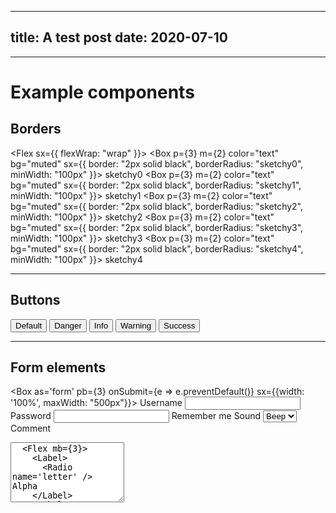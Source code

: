 
---
title: A test post
date: 2020-07-10
---


---

# Example components

<Divider />

## Borders

<Flex sx={{ flexWrap: "wrap" }}>
  <Box p={3} m={2} color="text" bg="muted" sx={{
    border: "2px solid black",
    borderRadius: "sketchy0",
    minWidth: "100px"
  }}>
    sketchy0
  </Box>
  <Box p={3} m={2} color="text" bg="muted" sx={{
    border: "2px solid black",
    borderRadius: "sketchy1",
    minWidth: "100px"
  }}>
    sketchy1
  </Box>
  <Box p={3} m={2} color="text" bg="muted" sx={{
    border: "2px solid black",
    borderRadius: "sketchy2",
    minWidth: "100px"
  }}>
    sketchy2
  </Box>
  <Box p={3} m={2} color="text" bg="muted" sx={{
    border: "2px solid black",
    borderRadius: "sketchy3",
    minWidth: "100px"
  }}>
    sketchy3
  </Box>
  <Box p={3} m={2} color="text" bg="muted" sx={{
    border: "2px solid black",
    borderRadius: "sketchy4",
    minWidth: "100px"
  }}>
    sketchy4
  </Box>
</Flex>

---

## Buttons

<Button variant="primary" m={10}>
  Default
</Button>
<Button variant="danger" m={10}>
  Danger
</Button>
<Button variant="info" m={10}>
  Info
</Button>
<Button variant="warning" m={10}>
  Warning
</Button>
<Button variant="success" m={10}>
  Success
</Button>


---

## Form elements

<Box
  as='form'
  pb={3}
  onSubmit={e => e.preventDefault()} sx={{width: '100%', maxWidth: "500px"}}>
  <Label htmlFor='username'>Username</Label>
  <Input
    name='username'
    mb={3}
  />
  <Label htmlFor='password'>Password</Label>
  <Input
    type='password'
    name='password'
    mb={3}
  />
  <Box>
    <Label mb={3}>
      <Checkbox />
      Remember me
    </Label>
  </Box>
  <Label htmlFor='sound'>Sound</Label>
  <Select name='sound' mb={3}>
    <option>Beep</option>
    <option>Boop</option>
    <option>Blip</option>
  </Select>
  <Label htmlFor='comment'>Comment</Label>
  <Textarea
    name='comment'
    rows='6'
    mb={3}
  />
  <Flex mb={3}>
    <Label>
      <Radio name='letter' /> Alpha
    </Label>
    <Label>
      <Radio name='letter' /> Bravo
    </Label>
    <Label>
      <Radio name='letter' /> Charlie
    </Label>
  </Flex>
  <Button>
    Submit
  </Button>
</Box>

---

## Links

<Box pb={20}>
  <Link href='#!'>Hello</Link>
</Box>

---

## Badges

<Box pb={20}>
  <Badge variant='accent'>New</Badge>
  <Badge variant='outline' ml={2}>Cool</Badge>
</Box>

---

## Alerts

<Box pb={20}>
  <Alert variant="danger" m={10}>
    Danger
  </Alert>
  <Alert variant="info" m={10}>
    Info
  </Alert>
  <Alert variant="warning" m={10}>
    Warning
  </Alert>
  <Alert variant="success" m={10}>
    Success
  </Alert>
</Box>

---

## Navigation

<Box pb={20}>
  <Flex as='nav'>
    <NavLink href='#!' p={2}>
      Home
    </NavLink>
    <NavLink href='#!' p={2}>
      Blog
    </NavLink>
    <NavLink href='#!' p={2}>
      About
    </NavLink>
  </Flex>
</Box>

---

## Table

<table style={{paddingBottom: 20}}>
    <thead>
        <tr>
            <th colSpan="2">The table header</th>
        </tr>
    </thead>
    <tbody>
        <tr>
            <td>The table body</td>
            <td>with two columns</td>
        </tr>
    </tbody>
</table>

---

## Card

<Card
  mb={5}
  sx={{
    maxWidth: 400,
    padding: "30px"
  }}>
  <Text>
    Cupcake ipsum dolor sit amet chocolate bar. Apple pie macaroon muffin jelly candy cake soufflé muffin croissant. Gummies jelly beans cotton candy fruitcake. Wafer lemon drops soufflé cookie. Sesame snaps fruitcake cheesecake danish toffee marzipan biscuit.
  </Text>
</Card>

---
